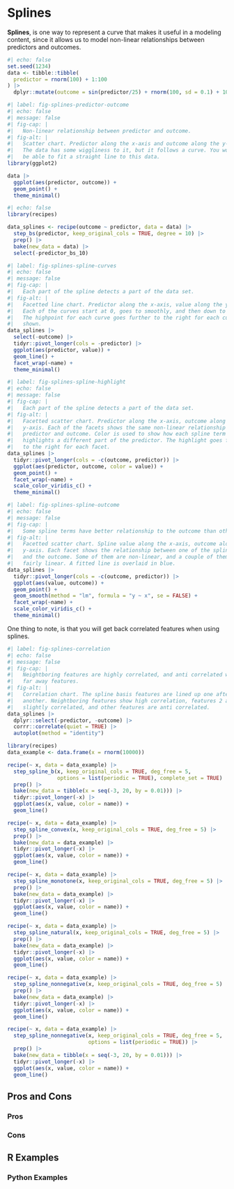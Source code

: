 # Splines {#sec-splines}

**Splines**, is one way to represent a curve that makes it useful in a modeling content, since it allows us to model non-linear relationships between predictors and outcomes.

```r
#| echo: false
set.seed(1234)
data <- tibble::tibble(
  predictor = rnorm(100) + 1:100
) |>
  dplyr::mutate(outcome = sin(predictor/25) + rnorm(100, sd = 0.1) + 10)
```



```r
#| label: fig-splines-predictor-outcome
#| echo: false
#| message: false
#| fig-cap: |
#|   Non-linear relationship between predictor and outcome.
#| fig-alt: |
#|   Scatter chart. Predictor along the x-axis and outcome along the y-axis.
#|   The data has some wiggliness to it, but it follows a curve. You would not 
#|   be able to fit a straight line to this data.
library(ggplot2)

data |>
  ggplot(aes(predictor, outcome)) +
  geom_point() +
  theme_minimal()
```



```r
#| echo: false
library(recipes)

data_splines <- recipe(outcome ~ predictor, data = data) |>
  step_bs(predictor, keep_original_cols = TRUE, degree = 10) |>
  prep() |>
  bake(new_data = data) |>
  select(-predictor_bs_10)
```



```r
#| label: fig-splines-spline-curves
#| echo: false
#| message: false
#| fig-cap: |
#|   Each part of the spline detects a part of the data set.
#| fig-alt: |
#|   Facetted line chart. Predictor along the x-axis, value along the y-axis.
#|   Each of the curves start at 0, goes to smoothly, and then down to zero.
#|   The highpoint for each curve goes further to the right for each curve 
#|   shown.
data_splines |>
  select(-outcome) |>
  tidyr::pivot_longer(cols = -predictor) |>
  ggplot(aes(predictor, value)) +
  geom_line() +
  facet_wrap(~name) +
  theme_minimal()
```



```r
#| label: fig-splines-spline-highlight
#| echo: false
#| message: false
#| fig-cap: |
#|   Each part of the spline detects a part of the data set.
#| fig-alt: |
#|   Facetted scatter chart. Predictor along the x-axis, outcome along the 
#|   y-axis. Each of the facets shows the same non-linear relationship between
#|   predictor and outcome. Color is used to show how each spline term 
#|   highlights a different part of the predictor. The highlight goes further 
#|   to the right for each facet.
data_splines |>
  tidyr::pivot_longer(cols = -c(outcome, predictor)) |>
  ggplot(aes(predictor, outcome, color = value)) +
  geom_point() +
  facet_wrap(~name) +
  scale_color_viridis_c() +
  theme_minimal()
```



```r
#| label: fig-splines-spline-outcome
#| echo: false
#| message: false
#| fig-cap: |
#|   Some spline terms have better relationship to the outcome than others.
#| fig-alt: |
#|   Facetted scatter chart. Spline value along the x-axis, outcome along the 
#|   y-axis. Each facet shows the relationship between one of the spline terms
#|   and the outcome. Some of them are non-linear, and a couple of them are 
#|   fairly linear. A fitted line is overlaid in blue.
data_splines |>
  tidyr::pivot_longer(cols = -c(outcome, predictor)) |>
  ggplot(aes(value, outcome)) +
  geom_point() +
  geom_smooth(method = "lm", formula = "y ~ x", se = FALSE) +
  facet_wrap(~name) +
  scale_color_viridis_c() +
  theme_minimal()
```

One thing to note, is that you will get back correlated features when using splines.

```r
#| label: fig-splines-correlation
#| echo: false
#| message: false
#| fig-cap: |
#|   Neightboring features are highly correlated, and anti correlated with 
#|   far away features.
#| fig-alt: |
#|   Correlation chart. The spline basis features are lined up one after
#|   another. Neightboring features show high correlation, features 2 apart are
#|   slightly correlated, and other features are anti correlated.
data_splines |>
  dplyr::select(-predictor, -outcome) |>
  corrr::correlate(quiet = TRUE) |>
  autoplot(method = "identity")
```




```r
library(recipes)
data_example <- data.frame(x = rnorm(10000))

recipe(~ x, data = data_example) |>
  step_spline_b(x, keep_original_cols = TRUE, deg_free = 5,
                options = list(periodic = TRUE), complete_set = TRUE) |>
  prep() |>
  bake(new_data = tibble(x = seq(-3, 20, by = 0.01))) |>
  tidyr::pivot_longer(-x) |>
  ggplot(aes(x, value, color = name)) +
  geom_line()

recipe(~ x, data = data_example) |>
  step_spline_convex(x, keep_original_cols = TRUE, deg_free = 5) |>
  prep() |>
  bake(new_data = data_example) |>
  tidyr::pivot_longer(-x) |>
  ggplot(aes(x, value, color = name)) +
  geom_line()

recipe(~ x, data = data_example) |>
  step_spline_monotone(x, keep_original_cols = TRUE, deg_free = 5) |>
  prep() |>
  bake(new_data = data_example) |>
  tidyr::pivot_longer(-x) |>
  ggplot(aes(x, value, color = name)) +
  geom_line()

recipe(~ x, data = data_example) |>
  step_spline_natural(x, keep_original_cols = TRUE, deg_free = 5) |>
  prep() |>
  bake(new_data = data_example) |>
  tidyr::pivot_longer(-x) |>
  ggplot(aes(x, value, color = name)) +
  geom_line()

recipe(~ x, data = data_example) |>
  step_spline_nonnegative(x, keep_original_cols = TRUE, deg_free = 5) |>
  prep() |>
  bake(new_data = data_example) |>
  tidyr::pivot_longer(-x) |>
  ggplot(aes(x, value, color = name)) +
  geom_line()

recipe(~ x, data = data_example) |>
  step_spline_nonnegative(x, keep_original_cols = TRUE, deg_free = 5,
                          options = list(periodic = TRUE)) |>
  prep() |>
  bake(new_data = tibble(x = seq(-3, 20, by = 0.01))) |>
  tidyr::pivot_longer(-x) |>
  ggplot(aes(x, value, color = name)) +
  geom_line()
```



## Pros and Cons

### Pros

### Cons

## R Examples

### Python Examples
